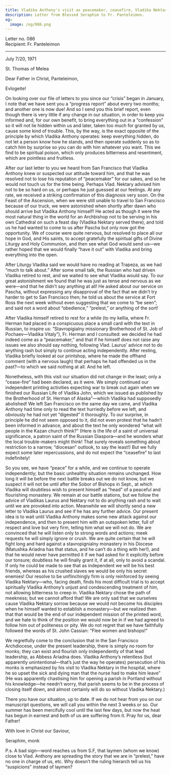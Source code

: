 ```yaml
---
title: Vladika Anthony's visit as peacemaker, ceasefire, Vladika Nektary
description: Letter from Blessed Seraphim to Fr. Panteleimon.
og:
  image: /og/086.png
---
```


<div style={{textAlign:'right', fontFamily:'monospace'}}>Letter no. 086</div>
<div style={{textAlign:'left', fontFamily:'monospace'}}>Recipient: Fr. Panteleimon</div>

---

July 7/20, 1971

St. Thomas of Melea

Dear Father in Christ, Panteleimon,

Evlogeite!

On looking over our file of letters to you since our “crisis” began in January, I note that we have sent you a “progress report” about every two months; and another one is now due! And so I send you this brief report, even though there is very little if any change in our situation, in order to keep you informed and, for our own benefit, to bring everything out in a “confession” so it will not lie hidden within us and later, taken too much for granted by us, cause some kind of trouble. This, by the way, is the exact opposite of the principle by which Vladika Anthony operates: keep everything hidden, do not let a person know how he stands, and then operate suddenly so as to catch him by surprise so you can do with him whatever you want. This we find to be spiritual poison, which only produces bitterness and resentment, which are pointless and fruitless.

After our last letter to you we heard from San Francisco that Vladika Anthony knew or suspected our attitude toward him, and that he was resolved not to lose his reputation of “peacemaker” for our sakes, and so he would not touch us for the time being. Perhaps Vlad. Nektary advised him not to be so hard on us, or perhaps he just guessed at our feelings. At any rate, we received a striking confirmation of this diagnosis very soon. On the Feast of the Ascension, when we were still unable to travel to San Francisco because of our truck, we were astonished when shortly after dawn who should arrive but Vladika Anthony himself! He acted as though it were the most natural thing in the world for an Archbishop not to be serving in his own Cathedral on such a feast day (Vladika Nektary served there), and told us he had wanted to come to us after Pascha but only now got the opportunity. We of course were quite nervous, but resolved to place all our hope in God, and His saints, to accept gratefully the spiritual gifts of Divine Liturgy and Holy Communion, and then see what God would send us—we rather hoped that we would finally “have it out” with Vladika and bring everything into the open.

After Liturgy Vladika said we would have no reading at Trapeza, as we had “much to talk about.” After some small talk, the Russian who had driven Vladika retired to rest, and we waited to see what Vladika would say. To our great astonishment we found that he was just as tense and nervous as we were—and that he didn’t say anything at all! He asked about our service on Pascha, without expressing any disapproval of the fact that we didn’t try harder to get to San Francisco then; he told us about the service at Fort Ross the next week without even suggesting that we come to “be seen”; and said not a word about “obedience,” “prelest,” or anything of the sort!

After Vladika himself retired to rest for a while (to my kellia, where Fr. Herman had placed in a conspicuous place a small card with the text in Russian, to inspire us: “Stavropigialny missionary Brotherhood of St. Job of Pochaev—Vladika Vitaly”), Fr. Herman and I consulted: we decided he had indeed come as a “peacemaker,” and that if he himself does not raise any issues we also should say nothing, following Vlad. Laurus’ advice not to do anything rash but simply to continue acting independently. After resting, Vladika briefly looked at our printshop, where he made the offhand comment (with a nervous laugh) that perhaps he had offended us in the past?—to which we said nothing at all. And he left.

Nonetheless, with this visit our situation did not change in the least; only a “cease-fire” had been declared, as it were. We simply continued our independent printing activities expecting war to break out again when we finished our Russian Life of Vladika John, which we issued as published by the Brotherhood of St. Herman of Alaska”—which Vladika had supposedly abolished! We left San Francisco on the same day we came, and Vladika Anthony had time only to read the text hurriedly before we left, and obviously he had not yet “digested” it thoroughly. To our surprise, in principle he did not seem opposed to it, did not even protest that he hadn’t been informed in advance, and about the text he only wondered “what will people in the Kazan church think?” (Here is the life of a saint of universal significance, a patron saint of the Russian Diaspora—and he wonders what the local trouble-makers might think! That surely reveals something about restriction to a narrow, “diocesan” outlook, to say the least!) But we fully expect some later repercussions, and do not expect the “ceasefire” to last indefinitely!

So you see, we have “peace” for a while, and we continue to operate independently; but the basic unhealthy situation remains unchanged. How long it will be before the next battle breaks out we do not know, but we suspect it will not be until after the Sobor of Bishops in Sept., at which Vladika will doubtless wish to present himself as “head” of a peaceful and flourishing monastery. We remain at our battle stations, but we follow the advice of Vladikas Laurus and Nektary not to do anything rash and to wait until we are provoked into action. Meanwhile we will shortly send a new letter to Vladika Laurus and see if he has any further advice. Our present idea is to wait until Vladika Anthony makes some new attack against our independence, and then to present him with an outspoken letter, full of respect and love but very firm, telling him what we will not do. We are convinced that he will listen only to strong words and actions; meek requests he will simply ignore or crush. We are quite certain that he will fight long and hard against a stavropignialny monastery in his Diocese (Matushka Ariadna has that status, and he can’t do a thing with her!), and that he would never have permitted it if we had asked for it explicitly before our tonsure; doubtless he will finally grant it, if at all, only to avoid a scandal. If only he could be made to see that as independent we will be his best friends, whereas as his crushed slaves we would be only his secret enemies! Our resolve to be unflinchingly firm is only reinforced by seeing Vladika Nektary—who, facing death, finds his most difficult trial is to accept spiritually Vladika Anthony’s unjust and condescending treatment of him, not allowing bitterness to creep in. Vladika Nektary chose the path of meekness; but we cannot afford that! We are only sad that we ourselves cause Vladika Nektary sorrow because we would not become his disciples when he himself wanted to establish a monastery—but we realized then that that would be the end of our independent mission of the printed word, and we hate to think of the position we would now be in if we had agreed to follow him out of politeness or pity. We do not regret that we have faithfully followed the words of St. John Cassian: “Flee women and bishops!”

We regretfully come to the conclusion that in the San Francisco Archdiocese, under the present leadership, there is simply no room for monks; they can exist and flourish only independently of that lead leadership, as Abbess Ariadna does. Vladika Anthony’s relentless (but apparently unintentional—that’s just the way he operates) persecution of his monks is emphasized by his visit to Vladika Nektary in the hospital, where he so upset the sick and dying man that the nurse had to make him leave” (He was apparently chastising him for opening a parish in Portland without his knowledge—he needn’t worry, that parish seems to be in the process of closing itself down, and almost certainly will do so without Vladika Nektary.)

There you have our situation, up to date. If we do not hear from you on our manuscript questions, we will call you within the next 3 weeks or so. Our summer has been mercifully cool until the last few days, but now the heat has begun in earnest and both of us are suffering from it. Pray for us, dear Father!

With love in Christ our Saviour,

Seraphim, monk

P.s. A bad sign—word reaches us from S.F, that laymen (whom we know) close to Vlad. Anthony are spreading the story that we are in “prelest,” have no one in charge of us, etc. Why doesn’t the ruling hierarch tell us his “suspicions” instead of laymen?

